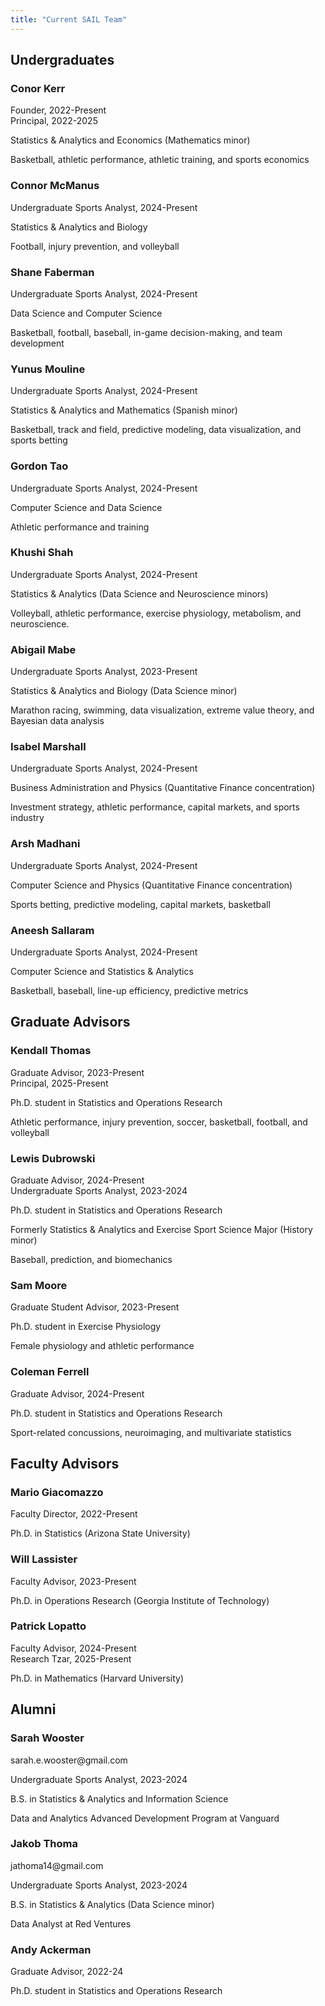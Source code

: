 ```yaml
---
title: "Current SAIL Team"
---
```


## Undergraduates

### Conor Kerr

Founder, 2022-Present </br> Principal, 2022-2025 </br>

Statistics & Analytics and Economics (Mathematics minor)

Basketball, athletic performance, athletic training, and sports economics

### Connor McManus

Undergraduate Sports Analyst, 2024-Present

Statistics & Analytics and Biology

Football, injury prevention, and volleyball

### Shane Faberman

Undergraduate Sports Analyst, 2024-Present

Data Science and Computer Science

Basketball, football, baseball, in-game decision-making, and team development

### Yunus Mouline

Undergraduate Sports Analyst, 2024-Present

Statistics & Analytics and Mathematics (Spanish minor)

Basketball, track and field, predictive modeling, data visualization, and sports betting

### Gordon Tao

Undergraduate Sports Analyst, 2024-Present

Computer Science and Data Science

Athletic performance and training

### Khushi Shah

Undergraduate Sports Analyst, 2024-Present

Statistics & Analytics (Data Science and Neuroscience minors)

Volleyball, athletic performance, exercise physiology, metabolism, and neuroscience.

### Abigail Mabe

Undergraduate Sports Analyst, 2023-Present

Statistics & Analytics and Biology (Data Science minor)

Marathon racing, swimming, data visualization, extreme value theory, and Bayesian data analysis

### Isabel Marshall

Undergraduate Sports Analyst, 2024-Present

Business Administration and Physics (Quantitative Finance concentration)

Investment strategy, athletic performance, capital markets, and sports industry

### Arsh Madhani

Undergraduate Sports Analyst, 2024-Present

Computer Science and Physics (Quantitative Finance concentration)

Sports betting, predictive modeling, capital markets, basketball

### Aneesh Sallaram

Undergraduate Sports Analyst, 2024-Present

Computer Science and Statistics & Analytics

Basketball, baseball, line-up efficiency, predictive metrics

## Graduate Advisors

### Kendall Thomas

Graduate Advisor, 2023-Present </br> Principal, 2025-Present

Ph.D. student in Statistics and Operations Research

Athletic performance, injury prevention, soccer, basketball, football, and volleyball

### Lewis Dubrowski

Graduate Advisor, 2024-Present </br> Undergraduate Sports Analyst, 2023-2024

Ph.D. student in Statistics and Operations Research

Formerly Statistics & Analytics and Exercise Sport Science Major (History minor)

Baseball, prediction, and biomechanics

### Sam Moore

Graduate Student Advisor, 2023-Present

Ph.D. student in Exercise Physiology

Female physiology and athletic performance

### Coleman Ferrell

Graduate Advisor, 2024-Present

Ph.D. student in Statistics and Operations Research

Sport-related concussions, neuroimaging, and multivariate statistics

## Faculty Advisors

### Mario Giacomazzo

Faculty Director, 2022-Present

Ph.D. in Statistics (Arizona State University)

### Will Lassister

Faculty Advisor, 2023-Present

Ph.D. in Operations Research (Georgia Institute of Technology)

### Patrick Lopatto

Faculty Advisor, 2024-Present </br> Research Tzar, 2025-Present

Ph.D. in Mathematics (Harvard University)

## Alumni

### Sarah Wooster

sarah.e.wooster\@gmail.com

Undergraduate Sports Analyst, 2023-2024

B.S. in Statistics & Analytics and Information Science

Data and Analytics Advanced Development Program at Vanguard

### Jakob Thoma

jathoma14\@gmail.com

Undergraduate Sports Analyst, 2023-2024

B.S. in Statistics & Analytics (Data Science minor)

Data Analyst at Red Ventures

### Andy Ackerman

Graduate Advisor, 2022-24

Ph.D. student in Statistics and Operations Research
